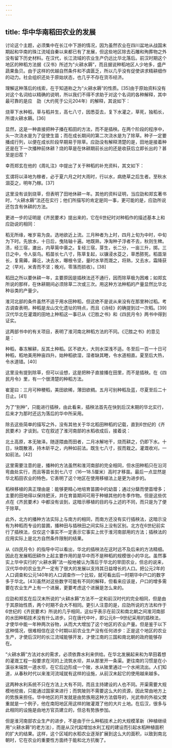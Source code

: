 ```yaml
---
---
---
```

title: 华中华南稻田农业的发展
---



讨论这个主题，必须集中在长江中下游的情况，因为虽然农业在四川盆地从战国末期起和华南的珠江流域自秦以来都已有了发展，但这些地区除去石雕和殉葬物之外没有留下历史材料。在汉代，长江流域的农业生产仍远比华北落后。前汉时期这个地区的种稻方法据《汉书》所述为“火耕水耨”，而且据说种稻地区人少地多，盛产蔬果鱼贝。由于这样的优越自然条件和不虞匮乏，所以几乎没有促使讲求精耕细作的动力。社会组织还处于原始状态，也几乎不存在货币经济。

理解这种落后的线索，在于知道称之为“火耕水耨”的性质。[35]由于原始资料没有对这个名词给以精确的说明，所以我们不得不求助于对这个名词的各种解释，其中最可靠的是应　劭（大约死于公元204年）的解释，其说如下：

烧草下水种稻，草与稻并生，高七八寸，因悉芟去，复下水灌之，草死，独稻长，所谓火耕水耨。[36]



显然，这是一种直接把种子播在稻田的方法，而不是插秧。在两个阶段的程序中，头一次浇水是为了促使生苗；而在成长期间的第二次浇水是为了除草。种子一定要播成行列，以便在成长阶段早期易于除草。应劭没有解释清楚的是，田地是接着种还是在下一次播种前休耕？烧的草是在休耕期前长出的还是收获后立即长出的？甚至是旧茬？

幸而郑玄在他的《周礼注》中提出了关于种稻的补充资料，其文如下：

玄谓将以泽地为稼者，必于夏六月之时大雨时，行以水，病绝草之后生者。至秋水涸芟之，明年乃稼。[37]



这里没有谈到烧草，但表明了田地休耕一年。其他的资料证明，当应劭和郑玄著书时，“火耕水耨”法还在实行；他们所描写的肯定是同一事，更可能的是，应劭所说还包含有休耕的方法。

更进一步的证明是《齐民要术》提出来的，它在6世纪时对种稻作的描述基本上和应劭说的相同：

稻无所缘，唯岁易为良。选地欲近上流。三月种者为上时，四月上旬为中时，中旬为下时。先放水，十日后，曳陆轴十遍。地既熟，净淘种子浮者不去，秋则生稗。渍，经三宿，漉出，内草篅中裛之。复经三宿，芽生，长二分，一亩三升，掷。三日之中，令人驱鸟。稻苗长七八寸，陈草复起，以镰浸水芟之，草悉脓死。稻苗渐长，复需薅，薅讫，决去水，曝根令坚，量时水旱而溉之，将熟，又去水，霜降获之（早刈，米青而不坚；晚刈，零落而损收）。[38]



稻田之所以要休耕一年，主要原因是插秧法还不通行，因而除草极为困难；如郑玄所说的那样，在休耕期间必须除草二次或三次。用这种方法种稻的产量显然比华北种谷类的产量少。

淮河北部的条件虽然不适于用水田种稻，但这绝不是说从来没有在那里种过稻。考古调查表明，种稻是龙山文化遗址的特点，而且《诗经》的确提到过一次稻。[39]汉代华北在灌溉的田地上种稻这一事已从《氾胜之书》和《四民月令》两书中得到证实。

这两部书中的有关项目，表明了淮河南北种稻方法的不同。《氾胜之书》的意见是：

种稻，春冻解耕，反其土种稻。区不欲大，大则水深浅不适。冬至后一百一十日可种稻，稻地美用种亩四升。始种稻欲湿，湿者缺其畻，令水道相直。夏至后大热，令水道错。[40]



这里没有提到除草，但可以设想，这是把种子直接播在田里，而不是插秧。在《四民月令》里，有一个很清楚的种稻方法。

崔寔曰：三月可种稉稻，美田欲稀，薄田欲稠。五月可别种稻及蓝，尽夏至后二十日止。[41]



为了“别种”，只能进行插秧，由此看来，插秧法首先在快到后汉末期的华北实行，后来才为那时还远为落后的华中所采用。

除去这些简单的描写之外，没有其他关于华北稻田种稻的记载，直到6世纪的《齐民要术》才谈到。它在叙述了淮河南部的水稻收成后，接着说：

北土高原，本无陂泽。随逐隈曲而田者，二月冰解地干，烧而耕之，仍即下水。十日，块既散液，持木斫平之，内种如前法。既生七八寸，拔而栽之。灌溉收刈，一如前法。[42]



这里需要注意的是，播种的方法虽然和淮河南部的完全相同，但水田种稻只在沿河弯曲处实行，而且等苗长到七八寸（16—18.5厘米）高时才移苗。最后一点显然是华北稻田农业的特色，它表明了这个地区在使用移植法上是更为进步的。

稻秧移植的真正理由是：能够更精心地培育苗圃中的幼苗；通过分蘖而使苗增多；主要的田地得以保持肥沃，并在育苗期间可用于种植其他的冬季作物。但是这些优点在《齐民要术》中都没有谈到，这暗示移植的目的与上述的不同，而只是为了便于除草。

此外，北方的播种方法实际上与南方的相同，而南方还没有实行插秧法，这暗示没有为种稻而专设的苗圃，播种田与插秧田之间实际上没有区别。北方在6世纪前实行了插秧法，仅仅这个事实不一定表示它事实上优于淮河南部用的方法；插秧法的应用实际上是北方自然条件限制的结果。

从《四民月令》的指导中可以看出，华北的插秧法在这时远不及后来的方法精细。因此在发展稻田耕作上起主要作用的是华中而不是种稻的规模很小的华北。虽然事实上华中实行的“火耕水耨”法一般地被认为落后于华北的旱田农业，但总的说来，汉代华中的农业生产一定有了很大的发展以支持其日益增长的人口。把公元2年的人口调查和公元140年的人口调查作一个比较，就可看出后一时期华中户口的数字多于华北。[43]虽然对这些数字可能有不同的解释，但看来应该是，户口的增多需要在农业生产上有一个进展，更要考虑这个进展是怎么来的。

应劭和郑玄在后汉末所说的“火耕水耨”方法不一定和前汉时代的完全相同，但是由于其原始性质，两个时期不会大不相同。更引人注意的是，应劭所说的方法和作于6世纪的《齐民要术》所说的几乎相同，这似乎表示在前汉和南北朝之间淮河南部的水田种稻技术没有什么进步。只在唐代中叶，即公元8—9世纪采用的插秧法，才使华中能一年种两次谷物，从而大大增加了这个地区的农业产量。但是鉴于以下这种情况，很难相信在这个时期以前农业生产没有任何进步：正是这个地区的农业生产，才使后汉时的长江流域能够开发，才使江南的三国和南北朝的政府能够存在。

“火耕水耨”方法对水的需求，必须依靠水利来供给。在华北发展起来和为旱田着想的灌溉工程一般要求在河的上流筑水坝，并从那里开一条渠。更往南的习惯是在小溪谷末端筑一道水坝，在它后边形成一个陂，水从陂里通过一个水闸流出。人们知道，从春秋时代以来淮河流域就有这样的设施，从前汉末起它的使用越来越多。

这两种水利系统不只在方法上大有不同，而且主持建设的人也不同。开渠需要大规模地挖凿，只能通过国家来进行；而筑陂则不需要这么大的资源，因此常由地方上的势族来担任。华中地区的开发就是由势族用这种方法倡导的，光武帝的外祖父樊重就是一个例子，他在南阳地区用这样的陂灌溉了他的大片土地。在后汉，很多与此相同的设施是由地方官员建立的，但总有势族参加。

但是淮河南部农业生产的进步，不是由于什么种稻技术上的大规模革新（种植继续用“火耕水耨”的老方法），而是从汉代起增加水利工程的建设而引起水稻种植面积的扩大的结果。这样，这个区域的水稻农业逐渐扩展到这么大的面积，以致到南北朝时，它在农业的重要性方面终于能和北方抗衡了。